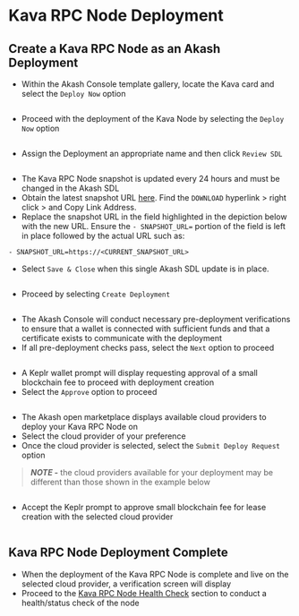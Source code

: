# Kava RPC Node Deployment

## Create a Kava RPC Node as an Akash Deployment

* Within the Akash Console template gallery, locate the Kava card and select the `Deploy Now` option

<figure><img src="../../.gitbook/assets/akashConsoleDeployment.png" alt=""><figcaption></figcaption></figure>

* Proceed with the deployment of the Kava Node by selecting the `Deploy Now` option

<figure><img src="../../.gitbook/assets/akashConsoleProceedWithDeployment.png" alt=""><figcaption></figcaption></figure>

* Assign the Deployment an appropriate name and then click `Review SDL`

<figure><img src="../../.gitbook/assets/akashConsoleEditSDL.png" alt=""><figcaption></figcaption></figure>

* The Kava RPC Node snapshot is updated every 24 hours and must be changed in the Akash SDL
* Obtain the latest snapshot URL [here](https://polkachu.com/tendermint\_snapshots/kava).  Find the `DOWNLOAD` hyperlink > right click > and Copy Link Address.
* Replace the snapshot URL in the field highlighted in the depiction below with the new URL.  Ensure the `- SNAPSHOT_URL=` portion of the field is left in place followed by the actual URL such as:

`- SNAPSHOT_URL=https://<CURRENT_SNAPSHOT_URL>`

* Select `Save & Close` when this single Akash SDL update is in place.

<figure><img src="../../.gitbook/assets/akashConsoleSnapshotUpdate.png" alt=""><figcaption></figcaption></figure>

* Proceed by selecting `Create Deployment`&#x20;

<figure><img src="../../.gitbook/assets/akashConsoleCreateDeployment.png" alt=""><figcaption></figcaption></figure>

* The Akash Console will conduct necessary pre-deployment verifications to ensure that a wallet is connected with sufficient funds and that a certificate exists to communicate with the deployment
* If all pre-deployment checks pass, select the `Next` option to proceed

<figure><img src="../../.gitbook/assets/akashConsolePreflightCheck.png" alt=""><figcaption></figcaption></figure>

* A Keplr wallet prompt will display requesting approval of a small blockchain fee to proceed with deployment creation
* Select the `Approve` option to proceed

<figure><img src="../../.gitbook/assets/akashConsoleDeploymentFees.png" alt=""><figcaption></figcaption></figure>

* The Akash open marketplace displays available cloud providers to deploy your Kava RPC Node on
* Select the cloud provider of your preference
* Once the cloud provider is selected, select the `Submit Deploy Request` option

> _**NOTE -**_ the cloud providers available for your deployment may be different than those shown in the example below

<figure><img src="../../.gitbook/assets/akashConsoleSelectProvider.png" alt=""><figcaption></figcaption></figure>

* Accept the Keplr prompt to approve small blockchain fee for lease creation with the selected cloud provider

<figure><img src="../../.gitbook/assets/akashConsoleLeaseFees.png" alt=""><figcaption></figcaption></figure>

## Kava RPC Node Deployment Complete

* When the deployment of the Kava RPC Node is complete and live on the selected cloud provider, a verification screen will display
* Proceed to the [Kava RPC Node Health Check](kava-rpc-node-health-check.md) section to conduct a health/status check of the node

<figure><img src="../../.gitbook/assets/akashConsoleLeaseStatus.png" alt=""><figcaption></figcaption></figure>
